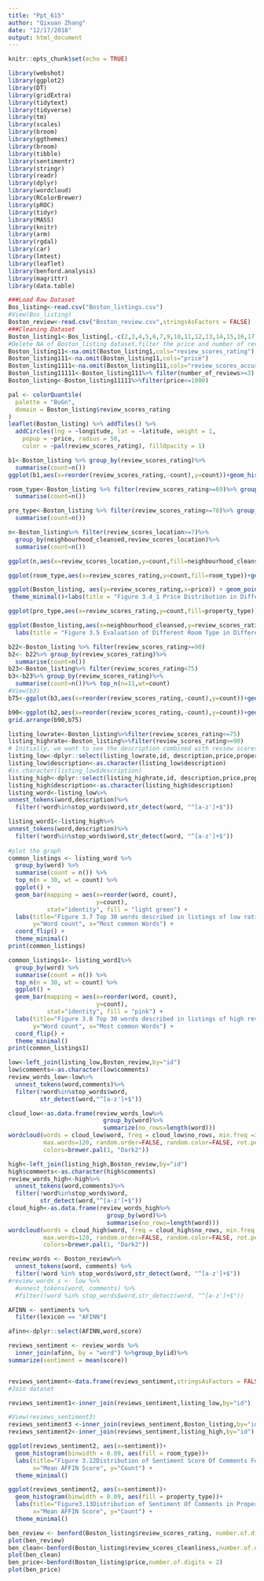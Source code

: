 ```yaml
---
title: "Ppt_615"
author: "Qixuan Zhang"
date: "12/17/2018"
output: html_document
---
```


```r
knitr::opts_chunk$set(echo = TRUE)
```

```r
library(webshot)
library(ggplot2)
library(DT)
library(gridExtra)
library(tidytext)
library(tidyverse)
library(tm)
library(scales)
library(broom)
library(ggthemes)
library(broom)
library(tibble)
library(sentimentr)
library(stringr)
library(readr)
library(dplyr)
library(wordcloud)
library(RColorBrewer)
library(pROC)
library(tidyr)
library(MASS)
library(knitr)
library(arm)
library(rgdal)
library(car)
library(lmtest)
library(leaflet)
library(benford.analysis)
library(magrittr)
library(data.table)
```

```r
###Load Raw Dataset
Bos_listing<-read.csv("Boston_listings.csv")
#View(Bos_listing)
Boston_review<-read.csv("Boston_review.csv",stringsAsFactors = FALSE)
###Cleaning Dataset
Boston_listing1<-Bos_listing[,-c(2,3,4,5,6,7,9,10,11,12,13,14,15,16,17,18,19,20,21,22,23,24,25,26,27,28,30,31,32,33,35,36,37,38,39,41,42,43,44,45,46,47,48,51,58,59,60,62,63,64,66,67,68,69,70,72,73,74,75,76,78,79,86,87,88,89,90,91,92,93,94,95,96)]
#Delete NA of Boston_listing dataset,filter the price and number of reviews
Boston_listing11<-na.omit(Boston_listing1,cols="review_scores_rating")
Boston_listing111<-na.omit(Boston_listing11,cols="price")
Boston_listing1111<-na.omit(Boston_listing111,cols="review_scores_accuracy")
Boston_listing11111<-Boston_listing111%>% filter(number_of_reviews>=3)
Boston_listing<-Boston_listing11111%>%filter(price<=1000)
```

```r
pal <- colorQuantile(
  palette = "BuGn",
  domain = Boston_listing$review_scores_rating
)
leaflet(Boston_listing) %>% addTiles() %>%
  addCircles(lng = ~longitude, lat = ~latitude, weight = 1,
    popup = ~price, radius = 50, 
    color = ~pal(review_scores_rating), fillOpacity = 1)
```

```r
b1<-Boston_listing %>% group_by(review_scores_rating)%>%
  summarise(count=n())
ggplot(b1,aes(x=reorder(review_scores_rating,-count),y=count))+geom_histogram(binwidth = 0.09,stat="identity",fill="light green")+labs(title="Figure3.1 Revies Rate Distribution of Boston",x="Review Scores Rating",y="Counts")+theme_minimal()

```

```r
room_type<-Boston_listing %>% filter(review_scores_rating>=69)%>% group_by(review_scores_rating,room_type)%>%
  summarise(count=n())

pro_type<-Boston_listing %>% filter(review_scores_rating>=70)%>% group_by(review_scores_rating,property_type)%>%
  summarise(count=n())

n<-Boston_listing%>% filter(review_scores_location>=7)%>%
  group_by(neighbourhood_cleansed,review_scores_location)%>%
  summarise(count=n())

ggplot(n,aes(x=review_scores_location,y=count,fill=neighbourhood_cleansed))+geom_bar(width=0.9,stat="identity")+labs(title = "Figure 3.2 Review Scores Location Of Different Neighbourhood",x="Review Scores Location",y="count")+theme_minimal()
```

```r
ggplot(room_type,aes(x=review_scores_rating,y=count,fill=room_type))+geom_bar(width=0.9,stat="identity")+labs(title="Figure 3.3 Review Scores Rating of Different Room Type",x="Review Scores Rating",y="count")+theme_minimal()
```

```r
ggplot(Boston_listing, aes(y=review_scores_rating,x=price)) + geom_point(color="green")+
 theme_minimal()+labs(title = "Figure 3.4_1 Price Distribution in Different")
```

```r
ggplot(pro_type,aes(x=review_scores_rating,y=count,fill=property_type))+geom_bar(width=0.9,stat="identity")+labs(title="Figure 3.4 Review Scores Rating of Different Property Type",x="Review Scores Rating",y="count")+theme_minimal()
```

```r
ggplot(Boston_listing,aes(x=neighbourhood_cleansed,y=review_scores_rating,fill=room_type))+geom_bar(width = 0.9,stat="identity")+theme(axis.text.x = element_text(angle=45,vjust = 0.75,size = 10))+
  labs(title = "Figure 3.5 Evaluation of Different Room Type in Different Neighbourhood")
```

```r
b22<-Boston_listing %>% filter(review_scores_rating>=90)
b2<- b22%>% group_by(review_scores_rating)%>%
  summarise(count=n())
b23<-Boston_listing%>% filter(review_scores_rating<75)
b3<-b23%>% group_by(review_scores_rating)%>%
  summarise(count=n())%>% top_n(n=11,wt=count)
#View(b3)
b75<-ggplot(b3,aes(x=reorder(review_scores_rating,-count),y=count))+geom_histogram(binwidth=0.09,stat="identity",fill="green")+labs(tittle="Figure 3.6 TOP 11 Worse Review Scores Rating in Boston",x="Review Scores Rating",y="Count")+theme_minimal()

b90<-ggplot(b2,aes(x=reorder(review_scores_rating,-count),y=count))+geom_histogram(binwidth=0.09,stat="identity",fill="#FFCCFF")+labs(title="Figure 3.6 TOP 11 Best&Worse Reviews Scores Rating in Boston",x="Review Scores Rating",y="Count")+theme_minimal()
grid.arrange(b90,b75)
```

```r
listing_lowrate<-Boston_listing%>%filter(review_scores_rating<=75)
listing_highrate<-Boston_listing%>%filter(review_scores_rating>=90)
# Initially, we want to see the description combined with review scores
listing_low<-dplyr::select(listing_lowrate,id, description,price,property_type,room_type, review_scores_accuracy,review_scores_rating,review_scores_location,review_scores_communication)
listing_low$description<-as.character(listing_low$description)
#is.character(listing_low$description)
listing_high<-dplyr::select(listing_highrate,id, description,price,property_type,room_type, review_scores_accuracy,review_scores_rating,review_scores_location,review_scores_communication)
listing_high$description<-as.character(listing_high$description)
listing_word<-listing_low%>%
unnest_tokens(word,description)%>%
  filter(!word%in%stop_words$word,str_detect(word, "^[a-z']+$"))

listing_word1<-listing_high%>%
unnest_tokens(word,description)%>%
  filter(!word%in%stop_words$word,str_detect(word, "^[a-z']+$"))
 
#plot the graph
common_listings <- listing_word %>%
  group_by(word) %>%
  summarise(count = n()) %>%
  top_n(n = 30, wt = count) %>%
  ggplot() +
  geom_bar(mapping = aes(x=reorder(word, count),
                         y=count),
           stat="identity", fill = "light green") +
  labs(title="Figure 3.7 Top 30 words described in listings of low rating",
       y="Word count", x="Most common Words") +
  coord_flip() +
  theme_minimal()
print(common_listings)
```

```r
common_listings1<- listing_word1%>%
  group_by(word) %>%
  summarise(count = n()) %>%
  top_n(n = 30, wt = count) %>%
  ggplot() +
  geom_bar(mapping = aes(x=reorder(word, count),
                         y=count),
           stat="identity", fill = "pink") +
  labs(title="Figure 3.8 Top 30 words described in listings of high review scores rating",
       y="Word count", x="Most common Words") +
  coord_flip() +
  theme_minimal()
print(common_listings1)
```

```r
low<-left_join(listing_low,Boston_review,by="id")
low$comments<-as.character(low$comments)
review_words_low<-low%>%
  unnest_tokens(word,comments)%>%
  filter(!word%in%stop_words$word,
         str_detect(word,"^[a-z']+$"))

cloud_low<-as.data.frame(review_words_low%>%
                           group_by(word)%>%
                           summarize(no_rows=length(word)))
wordcloud(words = cloud_low$word, freq = cloud_low$no_rows, min.freq =3,
          max.words=120, random.order=FALSE, random.color=FALSE, rot.per=0.33, 
          colors=brewer.pal(1, "Dark2"))
```

```r
high<-left_join(listing_high,Boston_review,by="id")
high$comments<-as.character(high$comments)
review_words_high<-high%>%
  unnest_tokens(word,comments)%>%
  filter(!word%in%stop_words$word,
         str_detect(word,"^[a-z']+$"))
cloud_high<-as.data.frame(review_words_high%>%
                            group_by(word)%>%
                            summarise(no_rows=length(word)))
wordcloud(words = cloud_high$word, freq = cloud_high$no_rows, min.freq = 5,
          max.words=120, random.order=FALSE, random.color=FALSE, rot.per=0.4, 
          colors=brewer.pal(1, "Dark2"))
```

```r
review_words <- Boston_review%>%
  unnest_tokens(word, comments) %>%
  filter(!word %in% stop_words$word,str_detect(word, "^[a-z']+$"))
#review_words_s <- low %>%
  #unnest_tokens(word, comments) %>%
  #filter(!word %in% stop_words$word,str_detect(word, "^[a-z']+$"))

AFINN <- sentiments %>%
  filter(lexicon == "AFINN") 

afinn<-dplyr::select(AFINN,word,score)

reviews_sentiment <- review_words %>%
  inner_join(afinn, by = "word") %>%group_by(id)%>%
summarize(sentiment = mean(score))


reviews_sentiment<-data.frame(reviews_sentiment,stringsAsFactors = FALSE)
#Join dataset

reviews_sentiment1<-inner_join(reviews_sentiment,listing_low,by="id")

#View(reviews_sentiment3)
reviews_sentiment3 <-inner_join(reviews_sentiment,Boston_listing,by="id")
reviews_sentiment2<-inner_join(reviews_sentiment,listing_high,by="id")

ggplot(reviews_sentiment2, aes(x=sentiment))+
  geom_histogram(binwidth = 0.09, aes(fill = room_type))+
  labs(title="Figure 3.12Distribution of Sentiment Score Of Comments For Different Room Type",
       x="Mean AFFIN Score", y="Count") +
  theme_minimal()
```

```r
ggplot(reviews_sentiment2, aes(x=sentiment))+
  geom_histogram(binwidth = 0.09, aes(fill = property_type))+
  labs(title="Figure3.13Distribution of Sentiment Of Comments in Property",
       x="Mean AFFIN Score", y="Count") +
  theme_minimal()
```

```r
ben_review <- benford(Boston_listing$review_scores_rating, number.of.digits = 2)
plot(ben_review)
ben_clean<-benford(Boston_listing$review_scores_cleanliness,number.of.digits = 2)
plot(ben_clean)
ben_price<-benford(Boston_listing$price,number.of.digits = 2)
plot(ben_price)
```


